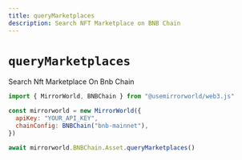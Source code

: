 ```yaml
---
title: queryMarketplaces
description: Search NFT Marketplace on BNB Chain
---
```


# `queryMarketplaces`

Search Nft Marketplace On Bnb Chain

```js
import { MirrorWorld, BNBChain } from "@usemirrorworld/web3.js"

const mirrorworld = new MirrorWorld({
  apiKey: "YOUR_API_KEY",
  chainConfig: BNBChain("bnb-mainnet"),
})

await mirrorworld.BNBChain.Asset.queryMarketplaces()
```
